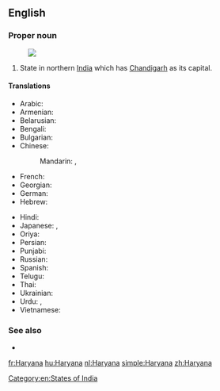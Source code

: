 ==English==
{{wikipedia}}

===Proper noun===
{{en-proper noun}}
[[Image:Haryana in India (disputed hatched).svg|thumb|]]
# State in northern [[India]] which has [[Chandigarh]] as its capital.

====Translations====
{{trans-top|state}}
* Arabic: {{t-|ar|هاريانا|f|tr=hariyaana}}
* Armenian: {{t-|hy|Հարյանա|tr=Haryana}}
* Belarusian: {{t-|be|Хар'яна|f|tr=Xar'jána}}
* Bengali: {{t-|bn|হরিয়ানা|sc=Beng}}
* Bulgarian: {{t-|bg|Харяна|f|tr=Harjána}}
* Chinese:
*: Mandarin: {{t|cmn|哈里亞納邦|sc=Hani}},  {{t|cmn|哈里亚纳邦|tr=Hālǐyànà-bāng|sc=Hani}}
* French: {{t+|fr|Haryana}}
* Georgian: {{t-|ka|ჰარიანა|sc=Geor}}
* German: {{t-|de|Haryana}}
* Hebrew: {{t-|he|הריאנה}}
{{trans-mid}}
* Hindi: {{t+|hi|हरियाणा|tr=hariyāṇā}}
* Japanese: {{t-|ja|ハリヤーナー州|tr=Hariyānā-shū}},  {{t-|ja|ハリヤーナー|tr=Hariyānā}}
* Oriya: {{t-|or|ହରିଆନା|sc=Orya}}
* Persian: {{t-|fa|هاریانا}}
* Punjabi: {{t-|pa|ਹਰਿਆਣਾ|sc=Guru}}
* Russian: {{t-|ru|Харьяна|f|tr=Xar'jána}}
* Spanish: {{t-|es|Haryana}}
* Telugu: {{t+|te|హర్యానా}}
* Thai: {{t-|th|รัฐหรยาณา|tr=rát hŏn-yaa-naa}}
* Ukrainian: {{t-|uk|Хар'яна|f|tr=Xar'jána}}
* Urdu: {{t-|ur|ہریانہ|tr=hariyāṇā}}, {{t-|ur|ہاریانا|tr=hariyāṇā}}
* Vietnamese: {{t-|vi|Haryana}}
{{trans-bottom}}

===See also===
* {{list|en|states of India}}

[[Category:en:States of India]]

[[fr:Haryana]]
[[hu:Haryana]]
[[nl:Haryana]]
[[simple:Haryana]]
[[zh:Haryana]]